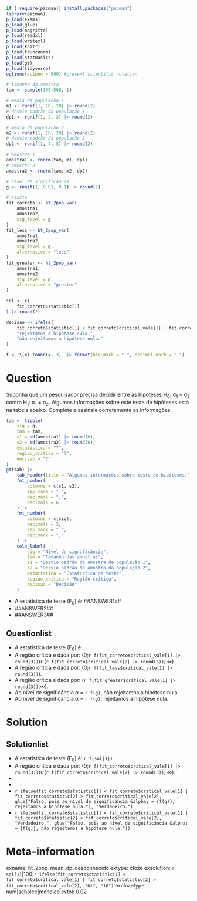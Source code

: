 ```r
if (!require(pacman)) install.packages("pacman")
library(pacman)
p_load(exams)
p_load(glue)
p_load(magrittr)
p_load(readxl)
p_load(writexl)
p_load(knitr)
p_load(truncnorm)
p_load(statBasics)
p_load(gt)
p_load(tidyverse)
options(scipen = 999) #prevent scientific notation

# tamanho da amostra
tam <- sample(100:500, 1)

# média da população 1
m1 <- runif(1, 10, 20) |> round(2)
# desvio padrão da população 1
dp1 <- runif(1, 2, 3) |> round(2)

# média da população 2
m2 <- runif(1, 10, 20) |> round(2)
# desvio padrão da população 2
dp2 <- runif(1, 4, 5) |> round(2)

# amostra 1
amostra1 <- rnorm(tam, m1, dp1)
# amostra 2
amostra2 <- rnorm(tam, m2, dp2)

# nível de significância
g <- runif(1, 0.01, 0.1) |> round(2)

# ajuste
fit_correto <- ht_2pop_var(
    amostra1,
    amostra2,
    sig_level = g
)
fit_less <- ht_2pop_var(
    amostra1,
    amostra2,
    sig_level = g,
    alternative = "less"
)
fit_greater <- ht_2pop_var(
    amostra1,
    amostra2,
    sig_level = g,
    alternative = "greater"
)

sol <- c(
    fit_correto$statistic[1]
) |> round(2)

decisao <- ifelse(
    fit_correto$statistic[1] < fit_correto$critical_vale[1] | fit_correto$statistic[2] > fit_correto$critical_vale[2],
    "rejeitamos a hipótese nula.",
    "não rejeitamos a hipótese nula."
)

f <- \(x) round(x, 3)  |> format(big.mark = ".", decimal.mark = ",")
```

Question
========

Suponha que um pesquisador precisa decidir entre as hipóteses H~0~: &sigma;~1~ = &sigma;~2~  contra H~1~: &sigma;~1~  &#8800; &sigma;~2~. Algumas informações sobre este teste de hipóteses está na tabela abaixo. Complete e assinale corretamente as informações.

```r
tab <- tibble(
    sig = g,
    tam = tam,
    s1 = sd(amostra1) |> round(6),
    s2 = sd(amostra2) |> round(6),
    estatistica = "?",
    regiao_critica = "?",
    decisao = "?"
)
gt(tab) |>
    tab_header(title = "Algumas informações sobre teste de hipóteses.") |>
    fmt_number(
        columns = c(s1, s2),
        sep_mark = ".",
        dec_mark = ",",
        decimals = 6
    ) |>
    fmt_number(
        columns = c(sig),
        decimals = 2,
        sep_mark = ".",
        dec_mark = ","
    ) |>
    cols_label(
        sig = "Nível de significância",
        tam = "Tamanho das amostras",
        s1 = "Desvio padrão da amostra da população 1",
        s2 = "Desvio padrão da amostra da população 2",
        estatistica = "Estatística de teste",
        regiao_critica = "Região crítica",
        decisao = "Decisão"
    )

```

* A estatística de teste (F~0~) é: \#\#ANSWER1\#\#
* \#\#ANSWER2\#\#
* \#\#ANSWER3\#\#


Questionlist
------------

* A estatística de teste (F~0~) é:
* A região crítica é dada por: (0;`r f(fit_correto$critical_vale[1] |> round(3))`)&#8746;(`r f(fit_correto$critical_vale[2] |> round(3))`; &#8734;).
* A região crítica é dada por: (0;`r f(fit_less$critical_vale[1] |> round(3))`).
* A região crítica é dada por: (`r f(fit_greater$critical_vale[1] |> round(3))`;&#8734;).
* Ao nível de significância &alpha; = `r f(g)`, não rejeitamos a hipótese nula.
* Ao nível de significância &alpha; = `r f(g)`, rejeitamos a hipótese nula.

Solution
========
Solutionlist
------------

* A estatística de teste (F~0~) é: `r f(sol[1])`.
* A região crítica é dada por: (0;`r f(fit_correto$critical_vale[1] |> round(3))`)&#8746;(`r f(fit_correto$critical_vale[2] |> round(3))`; &#8734;).
* 
* 
* `r ifelse(fit_correto$statistic[1] < fit_correto$critical_vale[1] | fit_correto$statistic[2] > fit_correto$critical_vale[2], glue("Falso, pois ao nível de significância &alpha; = {f(g)}, rejeitamos a hipótese nula."), "Verdadeiro.")`
* `r ifelse(fit_correto$statistic[1] < fit_correto$critical_vale[1] | fit_correto$statistic[2] > fit_correto$critical_vale[2], "Verdadeiro.", glue("Falso, pois ao nível de significância &alpha; = {f(g)}, não rejeitamos a hipótese nula."))` 

Meta-information
================
exname: ht_2pop_mean_dp_desconhecido
extype: cloze
exsolution: `r sol[1]`|100|`r ifelse(fit_correto$statistic[1] < fit_correto$critical_vale[1] | fit_correto$statistic[2] > fit_correto$critical_vale[2], "01", "10")`
exclozetype: num|schoice|mchoice
extol: 0.02